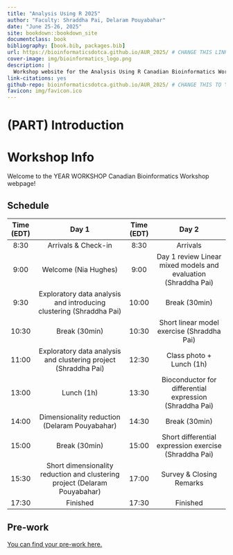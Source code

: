 ```yaml
--- 
title: "Analysis Using R 2025"
author: "Faculty: Shraddha Pai, Delaram Pouyabahar"
date: "June 25-26, 2025"
site: bookdown::bookdown_site
documentclass: book
bibliography: [book.bib, packages.bib]
url: https://bioinformaticsdotca.github.io/AUR_2025/ # CHANGE THIS LINK TO YOUR LANDING PAGE LINK
cover-image: img/bioinformatics_logo.png
description: |
  Workshop website for the Analysis Using R Canadian Bioinformatics Workshop
link-citations: yes
github-repo: bioinformaticsdotca.github.io/AUR_2025/ # CHANGE THIS TO YOUR OWN REPO
favicon: img/favicon.ico
---
```


# (PART) Introduction {-}

# Workshop Info

Welcome to the YEAR WORKSHOP Canadian Bioinformatics Workshop webpage!  

<!--## Class Photo

After workshop concludes, YOUR EMBED CODE HERE-->

## Schedule

| Time (EDT) |                                        Day 1                                       | Time (EDT) |                               Day 2                              |
|:--------------:|:-----------------------------------------------------------------------------------:|:--------------:|:-----------------------------------------------------------------:|
|      8:30      |                                 Arrivals & Check-in                                 |      8:30      |                              Arrivals                             |
|      9:00      |                                 Welcome (Nia Hughes)                                |      9:00      |   Day 1 review Linear mixed models and evaluation (Shraddha Pai)  |
|      9:30      |         Exploratory data analysis and introducing clustering (Shraddha Pai)         |      10:00     |                           Break (30min)                           |
|      10:30     |                                    Break (30min)                                    |      10:30     |       Short linear model exercise (Shraddha Pai)      |
|      11:00     |     Exploratory data analysis and clustering project (Shraddha Pai)     |      12:30     |                      Class photo + Lunch (1h)                     |
|      13:00     |                                      Lunch (1h)                                     |      13:30     |      Bioconductor for differential expression (Shraddha Pai)      |
|      14:00     |                      Dimensionality reduction (Delaram Pouyabahar)                     |      14:30     |                           Break (30min)                           |
|      15:00     |                                    Break (30min)                                    |      15:00     | Short differential expression exercise (Shraddha Pai) |
|      15:30     | Short dimensionality reduction and clustering project (Delaram Pouyabahar) |      17:00     |                      Survey & Closing Remarks                     |
|      17:30     |                                       Finished                                      |      17:30     |                              Finished                             |

## Pre-work

[You can find your pre-work here.](https://docs.google.com/forms/d/e/1FAIpQLSf9pE813x-xc6c0xFSkpmy8jL2xhgYUyPTEm6WEdNb15bkN9g/viewform?usp=sharing&ouid=115729968211645905937)
